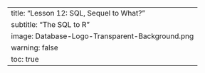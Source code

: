 ---
title: "Lesson 12: SQL, Sequel to What?"
subtitle: "The SQL to R"
image: Database-Logo-Transparent-Background.png
warning: false
toc: true 
---